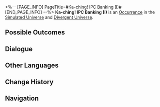 <%-- [PAGE_INFO]
PageTitle=#Ka-ching! IPC Banking (I)#
[END_PAGE_INFO] --%>
{{Stub}}
{{Simulated Universe Event Infobox
|id            = 14301
|title         = 
|image         = Occurrence IPC.png
|domains_su    = Unknown
|domains_ext   = 
|domains_swarm = Unknown
|domains_gng   = Unknown
|domains_du    = Unknown
|requirements  = 
|prev          = 
|next          = 
|characters    = 
|factions      = 
|order         = 
|order_du      = 
}}
'''Ka-ching! IPC Banking (I)''' is an [[Divergent Universe/Occurrence|Occurrence]] in the [[Simulated Universe]] and [[Divergent Universe]].

==Possible Outcomes==
{{Possible Outcomes
|choice_1 = Tamper with the bank teller's memory.
|result_1 = Obtain 200 Cosmic Fragment(s).
|path_1   = Remembrance
|modes_1  = swarm

|choice_2 = Show off your muscles to the teller!
|result_2 = Turn the tables and collect protection money from him instead! Enter battle 1 time and obtain 300 Cosmic Fragment(s) after achieving victory.
|path_2   = Preservation
|modes_2  = swarm

|choice_3 = Deposit 200 Cosmic Fragment(s).
|result_3 = Obtain 1 Curio(s) of 2-star rarity. You can withdraw 600 Cosmic Fragments at your next encounter with this.
|modes_3  = du

|choice_4 = Deposit 150 Cosmic Fragment(s).
|result_4 = Obtain 1 Curio(s) of 1-star rarity. You can withdraw 400 Cosmic Fragments at your next encounter with this.
|modes_4  = du

|choice_5 = Deposit 100 Cosmic Fragment(s).
|result_5 = Upon your next encounter, you can withdraw 200 Cosmic Fragments.

|choice_6 = Deposit 150 Cosmic Fragment(s).
|result_6 = Upon your next encounter, you can withdraw 400 Cosmic Fragments.
|modes_6  = su,swarm,gng

|choice_7 = Deposit 200 Cosmic Fragment(s).
|result_7 = Upon your next encounter, you can withdraw 600 Cosmic Fragments.
|modes_7  = su,swarm,gng

|choice_8 = Leave.
|result_8 = You still like to hide Cosmic Fragments under your pillow.

}}
<!--
==Gameplay Notes==
* 
-->
==Dialogue==
{{Dialogue Start}}
:{{tx}}
{{Dialogue End}}

==Other Languages==
{{Other Languages
|en   = Ka-ching! IPC Banking (I)
|zhs  = 咔嚓&mdash;&mdash;星际和平银行！（其一）
|zht  = 喀嚓&mdash;&mdash;星際和平銀行！（其一）
|ja   = カチャッ――スターピース{{Rubi|銀行|ぎんこう}}！（1）
|ko   = 찰칵&mdash;&mdash;스타피스 컴퍼니! (1)
|es   = El banco de la Corporación I
|fr   = Cent patates&nbsp;! CPI Banque (I)
|ru   = Щёлк! Банк Межзвёздного мира I
|th   = ชิ้ง! ธนาคารสันติภาพแห่งดวงดาว! (1)
|vi   = Tách! Ngân Hàng Hành Tinh Hòa Bình 1
|de   = Klingeling! IFK-Bank (Teil 1)
|id   = *Cekring*! Bank IPC (1)
|pt   = Dindin! Serviços Bancários da CPI (I)
}}

==Change History==
{{Change History|null}}

==Navigation==
{{Occurrence Navbox}}
